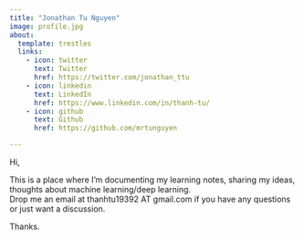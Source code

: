 ```yaml
---
title: "Jonathan Tu Nguyen"
image: profile.jpg
about:
  template: trestles
  links:
    - icon: twitter
      text: Twitter
      href: https://twitter.com/jonathan_ttu
    - icon: linkedin
      text: LinkedIn
      href: https://www.linkedin.com/in/thanh-tu/
    - icon: github
      text: Github
      href: https://github.com/mrtunguyen

---
```


Hi,

This is a place where I'm documenting my learning notes, sharing my ideas, thoughts about machine learning/deep learning.  
Drop me an email at thanhtu19392 AT gmail.com if you have any questions or just want a discussion. 

Thanks.
